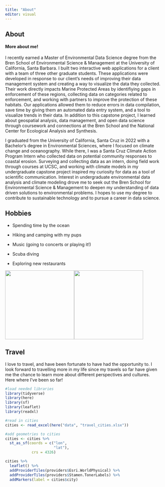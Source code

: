 ```yaml
---
title: "About"
editor: visual
---
```


::: panel-tabset
## About

<h4>More about me!</h4>

I recently earned a Master of Environmental Data Science degree from the Bren School of Environmental Science & Management at the University of California, Santa Barbara. I built two interactive web applications for a client with a team of three other graduate students. These applications were developed in response to our client's needs of improving their data management system and creating a way to visualize the data they collected. Their work directly impacts Marine Protected Areas by identifiying gaps in enforcement of these regions, collecting data on categories related to enforcement, and working with partners to improve the protection of these habitats. Our applications allowed them to reduce errors in data compilation, save time by giving them an automated data entry system, and a tool to visualize trends in their data. In addition to this capstone project, I learned about geospatial analysis, data management, and open data science through coursework and connections at the Bren School and the National Center for Ecological Analysis and Synthesis. 

I graduated from the University of California, Santa Cruz in 2022 with a Bachelor's degree in Environmental Sciences, where I focused on climate change and oceanography. While there, I was a Santa Cruz Climate Action Program Intern who collected data on potential community responses to coastal erosion. Surveying and collecting data as an intern, doing field work through courses at UCSC, and working with climate models in my undergraduate capstone project inspired my curiosity for data as a tool of scientific communication. Interest in undergraduate environmental data analysis and climate modeling drove me to seek out the Bren School for Environmental Science & Management to deepen my understanding of data driven solutions to environmental problems. I hopes to use my degree to contribute to sustainable technology and to pursue a career in data science.

## Hobbies

-   Spending time by the ocean

-   Hiking and camping with my pups

-   Music (going to concerts or playing it!)

-   Scuba diving

-   Exploring new restaurants

![](images/IMG_0653.jpg){width="224"}![](images/IMG_5398.jpg){width="224"}

## Travel

I love to travel, and have been fortunate to have had the opportunity to. I look forward to travelling more in my life since my travels so far have given me the chance to learn more about different perspectives and cultures. Here where I've been so far!

```r
#load needed libraries
library(tidyverse)
library(here)
library(sf)
library(leaflet)
library(readxl)

#read in cities
cities <- read_excel(here("data", "travel_cities.xlsx"))

#add geometries to cities
cities <- cities %>% 
  st_as_sf(coords = c("lon",
                      "lat"),
            crs = 4326)

cities %>% 
  leaflet() %>% 
  addProviderTiles(providers$Esri.WorldPhysical) %>% 
  addProviderTiles(providers$Stamen.TonerLabels) %>% 
  addMarkers(label = cities$city)


```
:::
